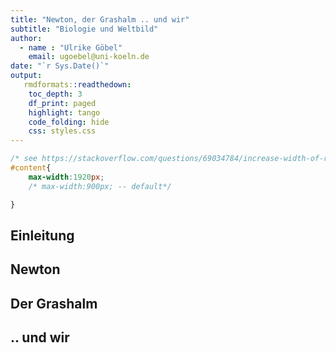 ```yaml
---
title: "Newton, der Grashalm .. und wir"
subtitle: "Biologie und Weltbild"
author:
  - name : "Ulrike Göbel"
    email: ugoebel@uni-koeln.de
date: "`r Sys.Date()`"
output:
   rmdformats::readthedown:
    toc_depth: 3
    df_print: paged
    highlight: tango
    code_folding: hide
    css: styles.css 
---
```


```css
/* see https://stackoverflow.com/questions/69034784/increase-width-of-rmarkdown-theme-readthedown */
#content{
    max-width:1920px;  
    /* max-width:900px; -- default*/

}
```

## Einleitung
## Newton
## Der Grashalm
## .. und wir


